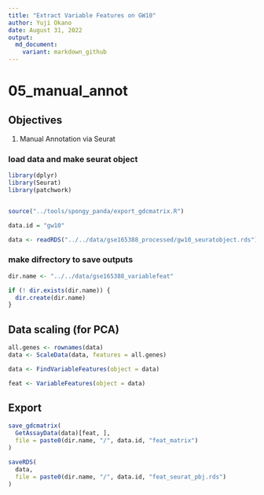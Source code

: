```yaml
---
title: "Extract Variable Features on GW10"
author: Yuji Okano
date: August 31, 2022
output:
  md_document:
    variant: markdown_github
---
```


# 05_manual_annot

## Objectives

1.  Manual Annotation via Seurat

### load data and make seurat object

```r
library(dplyr)
library(Seurat)
library(patchwork)


source("../tools/spongy_panda/export_gdcmatrix.R")

data.id = "gw10"

data <- readRDS("../../data/gse165388_processed/gw10_seuratobject.rds")
```

### make difrectory to save outputs
```r
dir.name <- "../../data/gse165388_variablefeat"

if (! dir.exists(dir.name)) {
  dir.create(dir.name)
}
```

## Data scaling (for PCA)
```r
all.genes <- rownames(data)
data <- ScaleData(data, features = all.genes)
```

```r
data <- FindVariableFeatures(object = data)

feat <- VariableFeatures(object = data)
```

## Export
```r
save_gdcmatrix(
  GetAssayData(data)[feat, ],
  file = paste0(dir.name, "/", data.id, "feat_matrix")
)

saveRDS(
  data,
  file = paste0(dir.name, "/", data.id, "feat_seurat_pbj.rds")
)
```